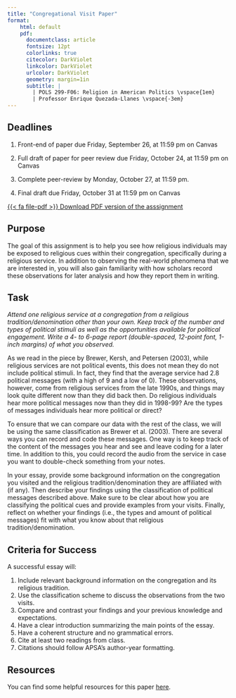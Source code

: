 ```yaml
---
title: "Congregational Visit Paper"
format:
    html: default
    pdf: 
      documentclass: article
      fontsize: 12pt
      colorlinks: true
      citecolor: DarkViolet
      linkcolor: DarkViolet
      urlcolor: DarkViolet
      geometry: margin=1in
      subtitle: | 
        | POLS 299-F06: Religion in American Politics \vspace{1em}
        | Professor Enrique Quezada-Llanes \vspace{-3em}
---
```


:::{.callout-important}
## Deadlines

1. Front-end of paper due Friday, September 26, at 11:59 pm on Canvas

2. Full draft of paper for peer review due Friday, October 24, at 11:59 pm on Canvas

3. Complete peer-review by Monday, October 27, at 11:59 pm.

4. Final draft due Friday, October 31 at 11:59 pm on Canvas

:::

::: {.content-visible when-format="html"}
[<span class="btn btn-danger">{{< fa file-pdf >}} Download PDF version of the asssignment</span></p>](congregational-visit.pdf)
:::


## Purpose

The goal of this assignment is to help you see how religious individuals may be exposed to religious cues within their congregation, specifically during a religious service. In addition to observing the real-world phenomena that we are interested in, you will also gain familiarity with how scholars record these observations for later analysis and how they report them in writing.


## Task

*Attend one religious service at a congregation from a religious tradition/denomination other than your own. Keep track of the number and types of political stimuli as well as the opportunities available for political engagement. Write a 4- to 6-page report (double-spaced, 12-point font, 1-inch margins) of what you observed.*

As we read in the piece by Brewer, Kersh, and Petersen (2003), while religious services are not political events, this does not mean they do not include political stimuli. In fact, they find that the average service had 2.8 political messages (with a high of 9 and a low of 0). These observations, however, come from religious services from the late 1990s, and things may look quite different now than they did back then. Do religious individuals hear more political messages now than they did in 1998-99? Are the types of messages individuals hear more political or direct?


To ensure that we can compare our data with the rest of the class, we will be using the same classification as Brewer et al. (2003). There are several ways you can record and code these messages. One way is to keep track of the content of the messages you hear and see and leave coding for a later time. In addition to this, you could record the audio from the service in case you want to double-check something from your notes.


In your essay, provide some background information on the congregation you visited and the religious tradition/denomination they are affiliated with (if any). Then describe your findings using the classification of political messages described above. Make sure to be clear about how you are classifying the political cues and provide examples from your visits. Finally, reflect on whether your findings (i.e., the types and amount of political messages) fit with what you know about that religious tradition/denomination.


## Criteria for Success

A successful essay will:

1. Include relevant background information on the congregation and its religious tradition.
2. Use the classification scheme to discuss the observations from the two visits.
3. Compare and contrast your findings and your previous knowledge and expectations.
4. Have a clear introduction summarizing the main points of the essay.
5. Have a coherent structure and no grammatical errors.
6. Cite at least two readings from class.
7. Citations should follow APSA's author-year formatting.


## Resources

You can find some helpful resources for this paper [here](../resource/paper1_resources.qmd).


